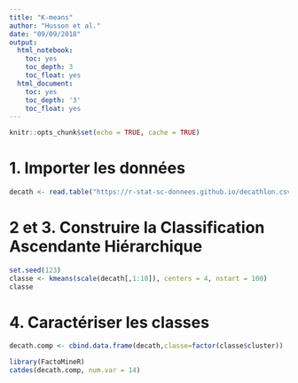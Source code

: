 ---
title: "K-means"
author: "Husson et al."
date: "09/09/2018"
output:
  html_notebook:
    toc: yes
    toc_depth: 3
    toc_float: yes
  html_document:
    toc: yes
    toc_depth: '3'
    toc_float: yes
---

```{r setup, include=FALSE}
knitr::opts_chunk$set(echo = TRUE, cache = TRUE)
```

# 1. Importer les données

```{r}
decath <- read.table("https://r-stat-sc-donnees.github.io/decathlon.csv", sep=";", dec=".", header=TRUE, row.names=1, check.names=FALSE)
```

# 2 et 3. Construire la Classification Ascendante Hiérarchique
```{r,message=FALSE,warning=FALSE}
set.seed(123)
classe <- kmeans(scale(decath[,1:10]), centers = 4, nstart = 100)
classe
```

# 4. Caractériser les classes

```{r,message=FALSE,warning=FALSE}
decath.comp <- cbind.data.frame(decath,classe=factor(classe$cluster))
```

```{r,message=FALSE,warning=FALSE}
library(FactoMineR)
catdes(decath.comp, num.var = 14)
```